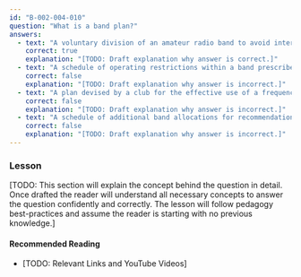 ```yaml
---
id: "B-002-004-010"
question: "What is a band plan?"
answers:
  - text: "A voluntary division of an amateur radio band to avoid interference between incompatible modes"
    correct: true
    explanation: "[TODO: Draft explanation why answer is correct.]"
  - text: "A schedule of operating restrictions within a band prescribed by Innovation, Science and Economic Development Canada"
    correct: false
    explanation: "[TODO: Draft explanation why answer is incorrect.]"
  - text: "A plan devised by a club for the effective use of a frequency band during a contest"
    correct: false
    explanation: "[TODO: Draft explanation why answer is incorrect.]"
  - text: "A schedule of additional band allocations for recommendation to the International Telecommunication Union"
    correct: false
    explanation: "[TODO: Draft explanation why answer is incorrect.]"
---
```


### Lesson

[TODO: This section will explain the concept behind the question in detail. Once drafted the reader will understand all necessary concepts to answer the question confidently and correctly. The lesson will follow pedagogy best-practices and assume the reader is starting with no previous knowledge.]

#### Recommended Reading

- [TODO: Relevant Links and YouTube Videos]
